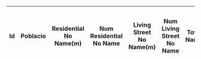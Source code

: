 {|class="wikitable sortable" 
!Id
!Poblacio
!Residential No Name(m)
!Num Residential No Name
!Living Street No Name(m)
!Num Living Street No Name
!Total No Name(m)
!Total (Residential + Living street)
!Porcentatge Restant
!Resta
|-{% for poble,line in data.items() %}
| {{poble}}
| align="right" | {{'%.0f' | format(line.len_noname_residential)}}
| align="right" | {{'%.0f' | format(line.count_noname_residential)}}
| align="right" | {{'%.0f' | format(line.len_noname_livingstreet)}}
| align="right" | {{'%.0f' | format(line.count_noname_livingstreet)}}
| align="right" | {{'%.0f' | format(line.len_noname_residential + line.len_noname_livingstreet)}}
| align="right" | {{'%.0f' | format(line.len_residential_total + line.len_livingstreet_total)}}
| align="right" | {{'%.1f%%' | format(line.len_residential_total + line.len_livingstreet_total and ((line.len_noname_residential + line.len_noname_livingstreet)/(line.len_residential_total + line.len_livingstreet_total))*100)}}
|-{% endfor %}
|}

